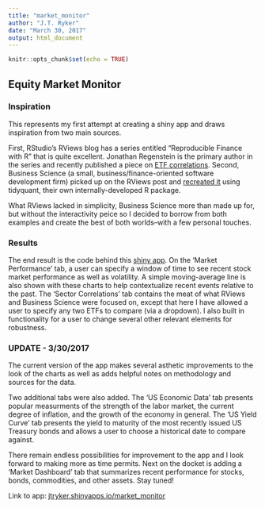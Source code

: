 ---
title: "market_monitor"
author: "J.T. Ryker"
date: "March 30, 2017"
output: html_document
---

```{r setup, include=FALSE}
knitr::opts_chunk$set(echo = TRUE)
```

## Equity Market Monitor

### Inspiration
This represents my first attempt at creating a shiny app and draws inspiration from two main sources. 

First, RStudio's RViews blog has a series entitled "Reproducible Finance with R" that is quite excellent. Jonathan Regenstein is the primary author in the series and recently published a piece on [ETF correlations](https://www.rstudio.com/rviews/2017/01/18/reproducible-finance-with-r-sector-correlations/). Second, Business Science (a small, business/finance-oriented software development firm) picked up on the RViews post and [recreated it](http://www.business-science.io/financial-analysis/2017/02/02/Recreating-RViews-Reproducible-Finance-Post.html) using tidyquant, their own internally-developed R package. 

What RViews lacked in simplicity, Business Science more than made up for, but without the interactivity peice so I decided to borrow from both examples and create the best of both worlds--with a few personal touches.

### Results
The end result is the code behind this [shiny app](jtryker.shinyapps.io/market_monitor). On the 'Market Performance' tab, a user can specify a window of time to see recent stock market performance as well as volatility. A simple moving-average line is also shown with these charts to help contextualize recent events relative to the past. The 'Sector Correlations' tab contains the meat of what RViews and Business Science were focused on, except that here I have allowed a user to specify any two ETFs to compare (via a dropdown). I also built in functionality for a user to change several other relevant elements for robustness.

### UPDATE - 3/30/2017
The current version of the app makes several asthetic improvements to the look of the charts as well as adds helpful notes on methodology and sources for the data.

Two additional tabs were also added. The 'US Economic Data' tab presents popular measurments of the strength of the labor market, the current degree of inflation, and the growth of the economy in general. The 'US Yield Curve' tab presents the yield to maturity of the most recently issued US Treasury bonds and allows a user to choose a historical date to compare against.

There remain endless possibilities for improvement to the app and I look forward to making more as time permits. Next on the docket is adding a 'Market Dashboard' tab that summarizes recent performance for stocks, bonds, commodities, and other assets. Stay tuned!


Link to app: [jtryker.shinyapps.io/market_monitor](jtryker.shinyapps.io/market_monitor) 
